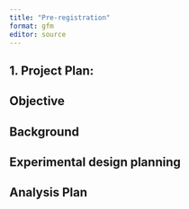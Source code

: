 ```yaml
---
title: "Pre-registration"
format: gfm
editor: source
---
```


## 1. Project Plan:

## Objective


## Background


## Experimental design planning


## Analysis Plan






